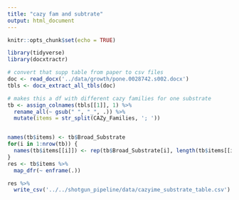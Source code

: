 ```yaml
---
title: "cazy fam and subtrate"
output: html_document
---
```


```r
knitr::opts_chunk$set(echo = TRUE)
```

```r
library(tidyverse)
library(docxtractr)
```

```r
# convert that supp table from paper to csv files
doc <- read_docx('../data/growth/pone.0028742.s002.docx')
tbls <- docx_extract_all_tbls(doc)
```

```r
# makes this a df with different cazy families for one substrate
tb <- assign_colnames(tbls[[1]], 1) %>% 
  rename_all(~ gsub(" ", "_", .)) %>% 
  mutate(items = str_split(CAZy_Families, '; '))



```

```r
names(tb$items) <- tb$Broad_Substrate
for(i in 1:nrow(tb)) {
  names(tb$items[[i]]) <- rep(tb$Broad_Substrate[i], length(tb$items[[i]]))
}
res <- tb$items %>% 
  map_dfr(~ enframe(.))

res %>% 
  write_csv('../../shotgun_pipeline/data/cazyime_substrate_table.csv')
```

